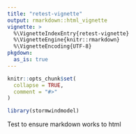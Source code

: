 ```yaml
---
title: "retest-vignette"
output: rmarkdown::html_vignette
vignette: >
  %\VignetteIndexEntry{retest-vignette}
  %\VignetteEngine{knitr::rmarkdown}
  %\VignetteEncoding{UTF-8}
pkgdown:
  as_is: true 
---
```


```r
knitr::opts_chunk$set(
  collapse = TRUE,
  comment = "#>"
)
```

```r
library(stormwindmodel)
```
 
 Test to ensure markdown works to html
